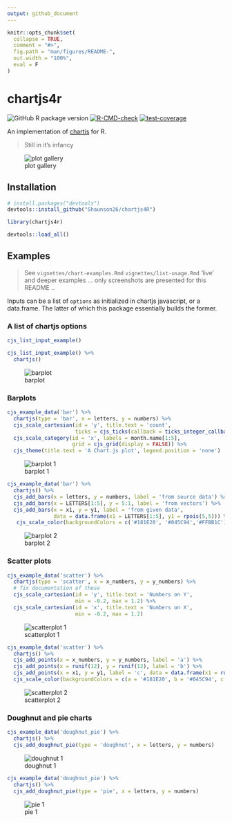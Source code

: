 ```yaml
---
output: github_document
---
```


<!-- README.md is generated from README.Rmd. Please edit that file -->

```r
knitr::opts_chunk$set(
  collapse = TRUE,
  comment = "#>",
  fig.path = "man/figures/README-",
  out.width = "100%",
  eval = F
)
```

# chartjs4r

<!-- badges: start -->
![GitHub R package version](https://img.shields.io/github/r-package/v/shaunson26/chartjs4R)
[![R-CMD-check](https://github.com/Shaunson26/chartjs4R/actions/workflows/check-standard.yaml/badge.svg)](https://github.com/Shaunson26/chartjs4R/actions/workflows/check-standard.yaml)
[![test-coverage](https://github.com/Shaunson26/chartjs4R/actions/workflows/test-coverage.yaml/badge.svg)](https://github.com/Shaunson26/chartjs4R/actions/workflows/test-coverage.yaml)
<!-- badges: end -->

An implementation of [chartjs](https://www.chartjs.org/) for R.  

> Still in it's infancy

![plot gallery](man/figures/plot-gallery.png)

## Installation

``` r
# install.packages("devtools")
devtools::install_github("Shaunson26/chartjs4R")
```

``` r
library(chartjs4r)
```

```r
devtools::load_all()
```

## Examples

> See `vignettes/chart-examples.Rmd` `vignettes/list-usage.Rmd` 'live' and deeper examples ... only screenshots are presented for this README ..

Inputs can be a list of `options` as initialized in chartjs javascript, or a
data.frame. The latter of which this package essentially builds the former.

### A list of chartjs options

```r
cjs_list_input_example()
```

<!--700x400 save-->
```r
cjs_list_input_example() %>% 
  chartjs()
```


![barplot](man/figures/cjs_list_input_example_plot.png)

### Barplots

```r
cjs_example_data('bar') %>%
  chartjs(type = 'bar', x = letters, y = numbers) %>% 
  cjs_scale_cartesian(id = 'y', title.text = 'count',
                      ticks = cjs_ticks(callback = ticks_integer_callback(step = 1))) %>% 
  cjs_scale_category(id = 'x', labels = month.name[1:5],
                     grid = cjs_grid(display = FALSE)) %>% 
  cjs_theme(title.text = 'A Chart.js plot', legend.position = 'none')
```

![barplot 1](man/figures/barplot-1.png)

```r
cjs_example_data('bar') %>%
  chartjs() %>% 
  cjs_add_bars(x = letters, y = numbers, label = 'from source data') %>% 
  cjs_add_bars(x = LETTERS[1:5], y = 5:1, label = 'from vectors') %>% 
  cjs_add_bars(x = x1, y = y1, label = 'from given data', 
               data = data.frame(x1 = LETTERS[1:5], y1 = rpois(5,5))) %>% 
   cjs_scale_color(backgroundColors = c('#181E20', '#045C94','#FFBB1C'))
```

![barplot 2](man/figures/barplot-2.png)

### Scatter plots

```r
cjs_example_data('scatter') %>%
  chartjs(type = 'scatter', x = x_numbers, y = y_numbers) %>% 
  # fix documentation of these
  cjs_scale_cartesian(id = 'y', title.text = 'Numbers on Y',
                      min = -0.2, max = 1.2) %>% 
  cjs_scale_cartesian(id = 'x', title.text = 'Numbers on X',
                      min = -0.2, max = 1.2)
```

![scatterplot 1](man/figures/scatterplot-1.png)

```r
cjs_example_data('scatter') %>%
  chartjs() %>% 
  cjs_add_points(x = x_numbers, y = y_numbers, label = 'a') %>% 
  cjs_add_points(x = runif(12), y = runif(12), label = 'b') %>% 
  cjs_add_points(x = x1, y = y1, label = 'c', data = data.frame(x1 = runif(12), y1 = runif(12))) %>% 
  cjs_scale_color(backgroundColors = c(a = '#181E20', b = '#045C94', c = '#FFBB1C'), match_background_and_border = T)
```

![scatterplot 2](man/figures/scatterplot-2.png)

### Doughnut and pie charts

```r
cjs_example_data('doughnut_pie') %>%
  chartjs() %>% 
  cjs_add_doughnut_pie(type = 'doughnut', x = letters, y = numbers)
```

![doughnut 1](man/figures/doughtnut-1.png)

```r
cjs_example_data('doughnut_pie') %>%
  chartjs() %>% 
  cjs_add_doughnut_pie(type = 'pie', x = letters, y = numbers)
```

![pie 1](man/figures/pie-1.png)
